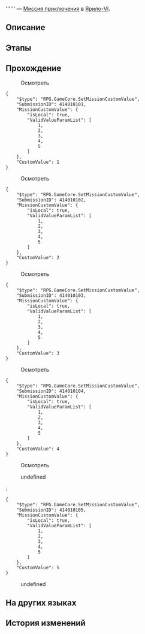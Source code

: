 {{Дополнить|Диалоги.}}
{{Миссия Инфобокс
|id              = 4140101
|Название        = 
|Изображение     = Миссия Освоения .png
|Тип             = Миссия приключения
|События         = 
|Глава           = 
|Условия         = Завершена [[Миссия Освоения]] ''[[Неисчезающие тени]]''
|Персонажи       = Первопроходец
|СтартЛокация    = Столп творения
|Мир             = Ярило-VI
|Локации         = Столп творения
|Предыдущая      = 
|Следующая       = 
|Награды         = Trash*3
}}
'''''' — [[Миссия приключения]] в [[Ярило-VI]].

==Описание==
{{Описание|<!--официальное описание из Перекрёстка судеб-->}}

==Этапы==


==Прохождение==
{{Дополнить}}


:{{Диалог|Изучение}} Осмотреть
<!--Unknown TalkSentence: 414010101-->
<pre>{
	"$type": "RPG.GameCore.SetMissionCustomValue",
	"SubmissionID": 414010101,
	"MissionCustomValue": {
		"isLocal": true,
		"ValidValueParamList": [
			1,
			2,
			3,
			4,
			5
		]
	},
	"CustomValue": 1
}</pre>

:{{Диалог|Изучение}} Осмотреть
<!--Unknown TalkSentence: 414010102-->
<pre>{
	"$type": "RPG.GameCore.SetMissionCustomValue",
	"SubmissionID": 414010102,
	"MissionCustomValue": {
		"isLocal": true,
		"ValidValueParamList": [
			1,
			2,
			3,
			4,
			5
		]
	},
	"CustomValue": 2
}</pre>

:{{Диалог|Изучение}} Осмотреть
<!--Unknown TalkSentence: 414010103-->
<pre>{
	"$type": "RPG.GameCore.SetMissionCustomValue",
	"SubmissionID": 414010103,
	"MissionCustomValue": {
		"isLocal": true,
		"ValidValueParamList": [
			1,
			2,
			3,
			4,
			5
		]
	},
	"CustomValue": 3
}</pre>

:{{Диалог|Изучение}} Осмотреть
<!--Unknown TalkSentence: 414010104-->
<pre>{
	"$type": "RPG.GameCore.SetMissionCustomValue",
	"SubmissionID": 414010104,
	"MissionCustomValue": {
		"isLocal": true,
		"ValidValueParamList": [
			1,
			2,
			3,
			4,
			5
		]
	},
	"CustomValue": 4
}</pre>

:{{Диалог|Изучение}} Осмотреть
<!--Unknown TalkSentence: 414010105-->
:{{Диалог|Стрелка}} undefined
:<!--Unknown TalkSentence: 414010107-->
:<!--Unknown TalkSentence: 414010108-->
:<!--Unknown TalkSentence: 414010109-->
:<pre>{
	"$type": "RPG.GameCore.SetMissionCustomValue",
	"SubmissionID": 414010105,
	"MissionCustomValue": {
		"isLocal": true,
		"ValidValueParamList": [
			1,
			2,
			3,
			4,
			5
		]
	},
	"CustomValue": 5
}</pre>
:{{Диалог|Стрелка}} undefined
:<!--Unknown TalkSentence: 414010111-->
{{Диалог Конец}}

==На других языках==
{{На других языках
|en   = 
|zhs  = 
|zht  = 
|ja   = 
|ko   = 
|es   = 
|fr   = 
|ru   = 
|th   = 
|vi   = 
|de   = 
|id   = 
|pt   = 
}}

==История изменений==
{{История изменений|2.7}}
